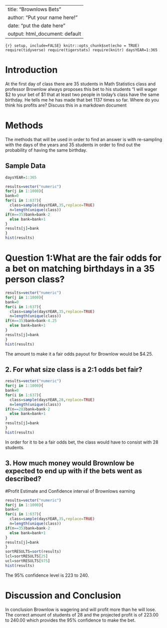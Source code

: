 ---
title: "Brownlows Bets"
author: "Put your name here!"
date: "put the date here"
output: html_document: default
 ---

```{r} setup, include=FALSE}
knitr::opts_chunk$set(echo = TRUE)
require(tidyverse)
require(tigerstats)
require(knitr)
daysYEAR=1:365
```


<!-- We recommend you use git branches -- create a separate branch for each major section i.e. Introduction, Methods, Results, Inferential Results, and Discussion and Conclusions - leave the YAML block untouched until the final merge where you put in your own name !-->

# Introduction

<!--In this section you explain what you are trying to show.  Where did the data come from?  What is the research or other question you are trying to answer?!-->

 At the first day of class there are 35 students in Math Statistics class and professor Brownlow always proposes this bet to his students "I will wager $2 to your bet of $1 that at least two people in today's class have  the same birthday.  He tells me he has made that bet 1137 times so far. Where do you think his profits are? Discuss this in a markdown document

# Methods

<!--Decide on your methods:  In this section explain the approach you will take to attack the issue --- how will you decide on a likely estimate of professor Brownlow's earnings or losses after 1137 bets. Also explain how you construct a 95% confidence interval about your estimate of his winnings !-->

The methods that will be used in order to find an answer is with re-sampling with the days of the years and 35 students in order to find out the probability of having the same birthday. 

## Sample Data

```r
daysYEAR=1:365
```

```r
results=vector("numeric")
for(j in 1:1000){
bank=0
for(i in 1:637){
  class=sample(daysYEAR,35,replace=TRUE)
  n=length(unique(class))
if(n==35)bank=bank-2
  else bank=bank+1
}
results[j]=bank
}
hist(results)
```


# Question 1:What are the fair odds for a bet on matching birthdays in a 35 person class?

```r
results=vector("numeric")
for(j in 1:1000){
bank=0
for(i in 1:637){
  class=sample(daysYEAR,35,replace=TRUE)
  n=length(unique(class))
if(n==35)bank=bank-4.25
  else bank=bank+1
}
results[j]=bank
}
hist(results)
```

The amount to make it a fair odds payout for Brownlow would be $4.25.

## 2. For what size class is a 2:1 odds bet fair?

```r
results=vector("numeric")
for(j in 1:1000){
bank=0
for(i in 1:637){
  class=sample(daysYEAR,28,replace=TRUE)
  n=length(unique(class))
if(n==28)bank=bank-2
  else bank=bank+1
}
results[j]=bank
}
hist(results)
```

In order for it to be a fair odds bet, the class would have to consist with 28 students. 

## 3. How much money would Brownlow be expected to end up with if the bets went as described?

#Profit Estimate and Confidence interval of Brownlows earning

```r
results=vector("numeric")
for(j in 1:1000){
bank=0
for(i in 1:637){
  class=sample(daysYEAR,35,replace=TRUE)
  n=length(unique(class))
if(n==35)bank=bank-2
  else bank=bank+1
}
results[j]=bank
}
sortRESULTS=sort(results)
lcl=sortRESULTS[25]
ucl=sortRESULTS[975]
hist(results)
```


<!--Explain and display the results of your method of coming up with the estimate of professor Brownlows betting!-->

The 95% confidence level is 223 to 240.


# Discussion and Conclusion

<!--Discussion and conclusion here.  If professor Brownlow is consistantly making or losing money how could he change his payout so that his profits center on zero?  Also discuss what size his class should be in order to have his current scheme balance at zero profit.!-->

In conclusion Brownlow is wagering and will profit more than he will lose. The correct amount of students of 28 and the projected profit is of 223.00 to 240.00 which provides the 95% confidence to make the bet.


